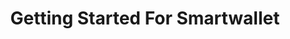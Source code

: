 ---
title: Getting Started For Smartwallet
description: Getting Started For Smartwallet
sidebar:
  label: Getting Started
  order: 0
---